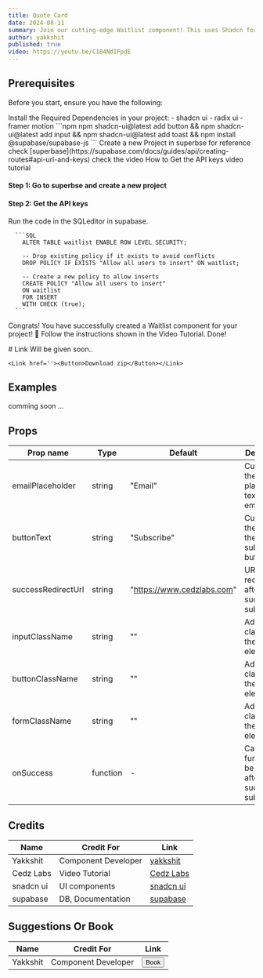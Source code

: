 ```yaml
---
title: Quote Card
date: 2024-08-11
summary: Join our cutting-edge Waitlist component! This uses Shadcn for UI, Framer Motion for animations, and Supabase for the database. Sign up for early access and updates!
author: yakkshit
published: true
video: https://youtu.be/C1B4NdIFpdE
---
```


<SupportOverlay
  videoSrc="https://youtu.be/nXbXNB9E71o"
  supportLink="https://cedzlabs.com/payments"
/>

<ComponentPreview name="quote-card-demo" />

## Prerequisites

Before you start, ensure you have the following:

<Steps>
  <Step>
    Install the Required Dependencies in your project:
      - shadcn ui
      - radix ui
      - framer motion
      ```npm
      npm shadcn-ui@latest add button && npm shadcn-ui@latest add input && npm shadcn-ui@latest add toast && npm install @supabase/supabase-js
      ```
  </Step>

  <Step>
    Create a new Project in superbse for reference check [superbase](https://supabase.com/docs/guides/api/creating-routes#api-url-and-keys)
    check the video
    <Accordion type="single" collapsible>
      <AccordionItem value="item-1">
        <AccordionTrigger>How to Get the API keys video tutorial </AccordionTrigger>
        <AccordionContent>
        <Steps>
            <Step>
             <h4>Step 1: Go to superbse and create a new project</h4>
              <VideoEmbed src="https://youtu.be/SwkNoEtw9ow"  
              text="
                  ## Create a Table
                    Let's create our first API route by creating a table called `todos` to store tasks. This creates a corresponding route `todos` which can accept GET, POST, PATCH, & DELETE requests.
                    1. Go to the **Table editor** page in the Dashboard.
                    2. Click **New Table** and create a table with the name `todos`.
                    3. Click **Save**.
                    4. Click **New Column** and create a column with the name `task` and type `text`.
                    5. Click **Save**.
                    "/>
            </Step>
            <Step>
              <h4>Step 2: Get the API keys</h4>
              <VideoEmbed src="https://youtu.be/i359YfsQRjU"  
                text='
                    ## API URL and Keys

                      Every Supabase project has a unique API URL. Your API is secured behind an API gateway which requires an API Key for every request.

                      1. Go to the [Settings](https://supabase.com/dashboard/project/_/settings/general) page in the Dashboard.
                      2. Click API in the sidebar.
                      3. Find your API URL, anon, and service_role keys on this page.

                      The REST API is accessible through the URL `https://<project_ref>.supabase.co/rest/v1`. Both of these routes require the anon key to be passed through an `apikey` header.

                      ### Environment Variables

                      ```env
                      NEXT_PUBLIC_SUPABASE_URL=REPLACE_WITH_YOUR_KEY
                      NEXT_PUBLIC_SUPABASE_ANON_KEY=REPLACE_WITH_YOUR_KEY
                      ```'/>
            </Step>
          </Steps>
        </AccordionContent>
      </AccordionItem>
    </Accordion>
    Get Your API keys `API URL`, `anon` from supabase.
      ```env
      NEXT_PUBLIC_SUPABASE_URL=REPLACE_WITH_YOUR_KEY
      NEXT_PUBLIC_SUPABASE_ANON_KEY=REPLACE_WITH_YOUR_KEY
      ```

  </Step>
  <Step>You&apos;re almost done just few Steps left.</Step>
</Steps>

## Installation

<Tabs defaultValue="code">

<TabsList>
  <TabsTrigger value="code">Code</TabsTrigger>
  <TabsTrigger value="video">Video</TabsTrigger>
  <TabsTrigger value="files">Files</TabsTrigger>
</TabsList>

<TabsContent value="code">
<Steps>
  <Step>

    Create a file named `quotecard.tsx` and copy and paste the following code:

    <ComponentSource name="quote-card" />

  </Step>
  
  <Step>
    Create the following `tailwind.config.js` variables:
    ```js
      extend: {
      backdropFilter: { //quote card
        'none': 'none',
        'blur': 'blur(20px)',
        ...
    variants: {
    extend: {
      boxShadow: ['hover', 'group-hover'], 
      backdropFilter: ['responsive'], // quote card
    },
  },
        plugins: [require("tailwindcss-animate"), require("@tailwindcss/typography"), require('tailwindcss-filters')],
      ```

  </Step>
  <Step>
      Run the code in the SQLeditor in supabase.

      ```SQL
        ALTER TABLE waitlist ENABLE ROW LEVEL SECURITY;

        -- Drop existing policy if it exists to avoid conflicts
        DROP POLICY IF EXISTS "Allow all users to insert" ON waitlist;

        -- Create a new policy to allow inserts
        CREATE POLICY "Allow all users to insert"
        ON waitlist
        FOR INSERT
        WITH CHECK (true);
      ```

  </Step>
  <Step>Congrats! You have successfully created a Waitlist component for your project! 🎉</Step>
</Steps>

</TabsContent>

<TabsContent value="video">

<Steps>
  <Step>
    Follow the instructions shown in the Video Tutorial.
    <VideoEmbed
      src="https://youtu.be/nXbXNB9E71o"
      text="<ins>[For more tech videos, please visit our YT channel](https://youtube.com/@cedzlabs)</ins>
  
  We are workign Hard to Bring you the exiting Stuff.
  Stay Tuned for more Tech Videos.
  Please Support Us 🙂."
    />
  </Step>
  <Step>Done!</Step>
</Steps>

</TabsContent>

<TabsContent value="files">
  # Link Will be given soon..
  
    <Link href=''><Button>Download zip</Button></Link>
</TabsContent>
</Tabs>

## Examples

comming soon ...

<ComponentPreview name="wait-list-1-demo" />

## Props

| Prop name          | Type     | Default                    | Description                                                    |
| ------------------ | -------- | -------------------------- | -------------------------------------------------------------- |
| emailPlaceholder   | string   | "Email"                    | Customize the placeholder text for the email input             |
| buttonText         | string   | "Subscribe"                | Customize the text of the subscribe button                     |
| successRedirectUrl | string   | "https://www.cedzlabs.com" | URL to redirect to after a successful subscription             |
| inputClassName     | string   | ""                         | Additional classes for the input element                       |
| buttonClassName    | string   | ""                         | Additional classes for the button element                      |
| formClassName      | string   | ""                         | Additional classes for the form element                        |
| onSuccess          | function | -                          | Callback function to be called after a successful subscription |

## Credits

| Name      | Credit For          | Link                                               |
| --------- | ------------------- | -------------------------------------------------- |
| Yakkshit  | Component Developer | [yakkshit](https://x.com/yakkshit)                 |
| Cedz Labs | Video Tutorial      | [Cedz Labs](https://www.cedzlabs.com)              |
| snadcn ui | UI components       | [snadcn ui](https://ui.shadcn.com/docs/components) |
| supabase  | DB, Documentation   | [supabase](https://supabase.com/)                  |

## Suggestions Or Book

| Name     | Credit For          | Link                                              |
| -------- | ------------------- | ------------------------------------------------- |
| Yakkshit | Component Developer | [<Button>Book</Button>](https://cal.com/yakkshit) |
